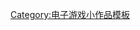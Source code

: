 {{asbox
| image     = Joystick black red petri 01.svg
| pix       = 30px
| subject   = [[动作冒险游戏]]
| qualifier = 
| category  = 动作冒险游戏小作品
| tempsort  =  
| name      = Template:Action-adventure-videogame-stub
}}<noinclude>
[[Category:电子游戏小作品模板]]
</noinclude>